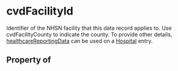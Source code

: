   

# cvdFacilityId

Identifier of the NHSN facility that this data record applies to. Use <Link href="/cvdFacilityCounty">cvdFacilityCounty</Link> to indicate the county. To provide other details, <a class="localLink" href="/healthcareReportingData">healthcareReportingData</a> can be used on a <a class="localLink" href="/Hospital">Hospital</a> entry.

## Property of




